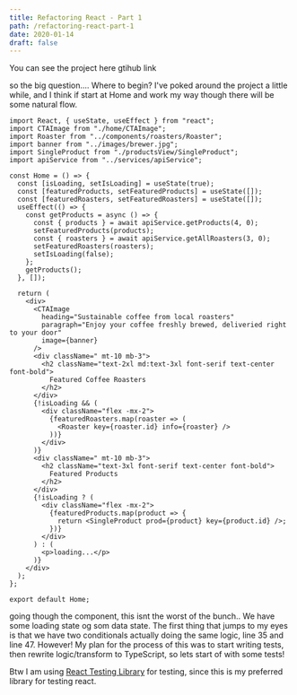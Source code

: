 ```yaml
---
title: Refactoring React - Part 1
path: /refactoring-react-part-1
date: 2020-01-14
draft: false
---
```


You can see the project here gtihub link

so the big question.... Where to begin? I've poked around the project a little while, and I think if start at Home and work my way though there will be some natural flow.

```
import React, { useState, useEffect } from "react";
import CTAImage from "./home/CTAImage";
import Roaster from "../components/roasters/Roaster";
import banner from "../images/brewer.jpg";
import SingleProduct from "./productsView/SingleProduct";
import apiService from "../services/apiService";

const Home = () => {
  const [isLoading, setIsLoading] = useState(true);
  const [featuredProducts, setFeaturedProducts] = useState([]);
  const [featuredRoasters, setFeaturedRoasters] = useState([]);
  useEffect(() => {
    const getProducts = async () => {
      const { products } = await apiService.getProducts(4, 0);
      setFeaturedProducts(products);
      const { roasters } = await apiService.getAllRoasters(3, 0);
      setFeaturedRoasters(roasters);
      setIsLoading(false);
    };
    getProducts();
  }, []);

  return (
    <div>
      <CTAImage
        heading="Sustainable coffee from local roasters"
        paragraph="Enjoy your coffee freshly brewed, deliveried right to your door"
        image={banner}
      />
      <div className=" mt-10 mb-3">
        <h2 className="text-2xl md:text-3xl font-serif text-center font-bold">
          Featured Coffee Roasters
        </h2>
      </div>
      {!isLoading && (
        <div className="flex -mx-2">
          {featuredRoasters.map(roaster => (
            <Roaster key={roaster.id} info={roaster} />
          ))}
        </div>
      )}
      <div className=" mt-10 mb-3">
        <h2 className="text-3xl font-serif text-center font-bold">
          Featured Products
        </h2>
      </div>
      {!isLoading ? (
        <div className="flex -mx-2">
          {featuredProducts.map(product => {
            return <SingleProduct prod={product} key={product.id} />;
          })}
        </div>
      ) : (
        <p>loading...</p>
      )}
    </div>
  );
};

export default Home;

```

going though the component, this isnt the worst of the bunch.. We have some loading state og som data state. The first thing that jumps to my eyes is that we have two conditionals actually doing the same logic, line 35 and line 47. 
However! My plan for the process of this was to start writing tests, then rewrite logic/transform to TypeScript, so lets start of with some tests!

Btw I am using [React Testing Library](https://github.com/testing-library/react-testing-library) for testing, since this is my preferred library for testing react. 

